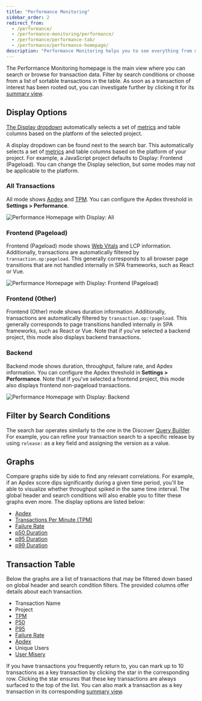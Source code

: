 ```yaml
---
title: "Performance Monitoring"
sidebar_order: 2
redirect_from:
  - /performance/
  - /performance-monitoring/performance/
  - /performance/performance-tab/
  - /performance/performance-homepage/
description: "Performance Monitoring helps you to see everything from macro-level metrics to micro-level spans, and you'll be able to cross-reference transactions with related issues, and customize queries."
---
```


The Performance Monitoring homepage is the main view where you can search or browse for transaction data. Filter by search conditions or choose from a list of sortable transactions in the table. As soon as a transaction of interest has been rooted out, you can investigate further by clicking it for its [summary view](/product/performance/transaction-summary/).

## Display Options

[The Display dropdown](display/) automatically selects a set of [metrics](metrics/) and table columns based on the platform of the selected project.

A display dropdown can be found next to the search bar. This  automatically selects a set of [metrics](../metrics/) and table columns based on the platform of your project. For example, a JavaScript project defaults to Display: Frontend (Pageload). You can change the Display selection, but some modes may not be applicable to the platform.

### All Transactions

All mode shows [Apdex](../metrics/#apdex) and [TPM](../metrics/#throughput-total-tpm-tps). You can configure the Apdex threshold in **Settings > Performance**.

![Performance Homepage with Display: All](00_performance_landing.png)

### Frontend (Pageload)

Frontend (Pageload) mode shows [Web Vitals](../web-vitals/) and LCP information. Additionally, transactions are automatically filtered by `transaction.op:pageload`. This generally corresponds to all browser page transitions that are not handled internally in SPA frameworks, such as React or Vue.

![Performance Homepage with Display: Frontend (Pageload)](01_performance_landing.png)

### Frontend (Other)

Frontend (Other) mode shows duration information. Additionally, transactions are automatically filtered by `transaction.op:!pageload`. This generally corresponds to page transitions handled internally in SPA frameworks, such as React or Vue. Note that if you've selected a backend project, this mode also displays backend transactions.

### Backend

Backend mode shows duration, throughput, failure rate, and Apdex information. You can configure the Apdex threshold in **Settings > Performance**. Note that if you've selected a frontend project, this mode also displays frontend non-pageload transactions.

![Performance Homepage with Display: Backend](02_performance_landing.png)

## Filter by Search Conditions

The search bar operates similarly to the one in the Discover [Query Builder](/product/discover-queries/query-builder/#filter-by-search-conditions). For example, you can refine your transaction search to a specific release by using `release:` as a key field and assigning the version as a value.

## Graphs

Compare graphs side by side to find any relevant correlations. For example, if an Apdex score dips significantly during a given time period, you'll be able to visualize whether throughput spiked in the same time interval. The global header and search conditions will also enable you to filter these graphs even more. The display options are listed below:

- [Apdex](/product/performance/metrics/#apdex)
- [Transactions Per Minute (TPM)](/product/performance/metrics/#throughput-total-tpm-tps)
- [Failure Rate](/product/performance/metrics/#failure-rate)
- [p50 Duration](/product/performance/metrics/#p50-threshold)
- [p95 Duration](/product/performance/metrics/#p95-threshold)
- [p99 Duration](/product/performance/metrics/#p99-threshold)

## Transaction Table

Below the graphs are a list of transactions that may be filtered down based on global header and search condition filters. The provided columns offer details about each transaction.

- Transaction Name
- Project
- [TPM](/product/performance/metrics/#throughput-total-tpm-tps)
- [P50](/product/performance/metrics/#average-transaction-duration)
- [P95](/product/performance/metrics/#p95-threshold)
- [Failure Rate](/product/performance/metrics/#failure-rate)
- [Apdex](/product/performance/metrics/#apdex)
- Unique Users
- [User Misery](/product/performance/metrics/#user-misery)

If you have transactions you frequently return to, you can mark up to 10 transactions as a key transaction by clicking the star in the corresponding row. Clicking the star ensures that these key transactions are always surfaced to the top of the list. You can also mark a transaction as a key transaction in its corresponding [summary view](/product/performance/transaction-summary/#key-transaction).
